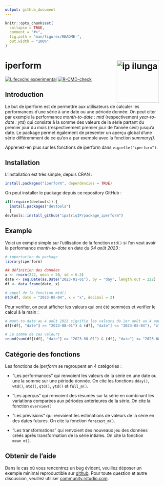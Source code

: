 ```yaml
---
output: github_document
---
```


<!-- README.md is generated from README.Rmd. Please edit that file -->

```r
knitr::opts_chunk$set(
  collapse = TRUE,
  comment = "#>",
  fig.path = "man/figures/README-",
  out.width = "100%"
)
```


# iperform <a href="https://ip-ilunga.com"><img src="man/figures/logo.png" align="right" height="138" alt="ip ilunga" /></a>

<!-- badges: start -->
[![Lifecycle: experimental](https://img.shields.io/badge/lifecycle-experimental-orange.svg)](https://lifecycle.r-lib.org/articles/stages.html#experimental)
[![R-CMD-check](https://github.com/ipatriqIP/package_iperform/actions/workflows/R-CMD-check.yaml/badge.svg)](https://github.com/ipatriqIP/package_iperform/actions/workflows/R-CMD-check.yaml)
<!-- badges: end -->

## Introduction

Le but de iperform est de permettre aux utilisateurs de calculer les performances d'une série à une date ou une période donnée. On peut citer par exemple la performance *month-to-date : mtd* (respectivement *year-to-date : ytd*) qui consiste à la somme des valeurs de la série partant du premier jour du mois (respectivement premier jour de l’année civil) jusqu’à date. Le package permet également de présenter un aperçu global d'une série différemment de ce qu'on a par exemple avec la fonction *summary()*.


Apprenez-en plus sur les fonctions de iperform dans `vignette("iperform")`.

## Installation

L'installation est très simple, depuis CRAN :

```r
install.packages("iperform", dependencies = TRUE)

```


On peut installer le package depuis ce repository GitHub :

```r
if(!require(devtools)) {
  install.packages("devtools")
  }
devtools::install_github("ipatriqIP/package_iperform")

```


## Example

Voici un exmple simple sur l'utilisation de la fonction `mtd()` si l'on veut avoir la performance *month-to-date* en date du *04 août 2023* :

```r
# importation du package
library(iperform)

## définition des données 
x <- rnorm(222, mean = 50, sd = 6.3)
date <- seq.Date(as.Date("2023-01-01"), by = "day", length.out = 222)
df <- data.frame(date, x)

# appel de la fonction mtd()
mtd(df, date = "2023-08-04", x = "x", decimal = 2)

```


Pour verifier, on peut afficher les valeurs qui ont été sommées et verifier le calcul à la main :

```r
# mont-to-date au 4 août 2023 signifie les valeurs du 1er août au 4 août iclus
df[(df[, "date"] >= "2023-08-01") & (df[, "date"] <= "2023-08-04"), "x"]

# La somme de ces valeurs
round(sum(df[(df[, "date"] >= "2023-08-01") & (df[, "date"] <= "2023-08-04"), "x"]), 2)

```


## Catégorie des fonctions

Les fonctions de *iperform* se regroupent en 4 catégories :

* "Les performances" qui renvoient les valeurs de la série en une date ou une la somme sur une période donnée. On cite les fonctions `dday()`, `wtd()`, `mtd()`, `qtd()`, `ytd()` et `full_m()`.

* "Les aperçus" qui renvoient des résumés sur la série en combinant les variations comparées aux périodes antérieures de la série. On cite la fonction `overview()`

* "Les previsions" qui renvoient les estimations de valeurs de la série en des dates futures. On cite la fonction `forecast_m()`.

* "Les transformations" qui renvoient des nouveaux jeu des données créés après transformation de la série intiales. On cite la fonction `mean_m()`. 



## Obtenir de l'aide

Dans le cas où vous rencontrez un bug évident, veuillez déposer un exemple minimal reproductible sur [github](https://github.com/). 
Pour toute question et autre discussion, veuillez utiliser [community.rstudio.com](https://community.rstudio.com/).




